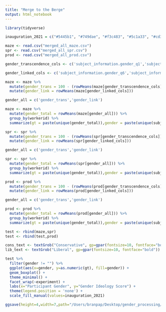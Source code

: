 ```yaml
---
title: "Merge to the Berge"
output: html_notebook
---
```

```r
library(tidyverse)
```

```r
inauguration_2021 = c("#5445b1", "#749dae", "#f3c483", "#5c1a33", "#cd3341","#f7dc6a")
```

```r
maze <- read.csv("merged_all_maze.csv")
spr <- read.csv("merged_all_spr.csv") 
prod <- read.csv("merged_all_prod.csv")
```

```r
gender_transcendence_cols <- c('subject_information.gender_q1','subject_information.gender_q2','subject_information.gender_q3','subject_information.gender_q4','subject_information.gender_q5')

gender_linked_cols <- c('subject_information.gender_q6','subject_information.gender_q7','subject_information.gender_q8','subject_information.gender_q9','subject_information.gender_q10','subject_information.gender_q11','subject_information.gender_q12','subject_information.gender_q13')
```

```r
maze <- maze %>%
  mutate(gender_trans = 100 - (rowMeans(maze[gender_transcendence_cols]))) %>%
  mutate(gender_link = rowMeans(maze[gender_linked_cols])) 

gender_all = c('gender_trans','gender_link')

maze <- maze %>%
  mutate(gender_total = rowMeans(maze[gender_all])) %>%
  group_by(workerid) %>%
  summarize(gt = paste(unique(gender_total)),gender = paste(unique(subject_information.gender)),experiment="Maze") 
```

```r
spr <- spr %>%
  mutate(gender_trans = 100 - (rowMeans(spr[gender_transcendence_cols]))) %>%
  mutate(gender_link = rowMeans(spr[gender_linked_cols])) 

gender_all = c('gender_trans','gender_link')

spr <- spr %>%
  mutate(gender_total = rowMeans(spr[gender_all])) %>%
  group_by(workerid) %>%
  summarize(gt = paste(unique(gender_total)),gender = paste(unique(subject_information.gender)),experiment="Self-Paced Reading")
```

```r
prod <- prod %>%
  mutate(gender_trans = 100 - (rowMeans(prod[gender_transcendence_cols]))) %>%
  mutate(gender_link = rowMeans(prod[gender_linked_cols])) 

gender_all = c('gender_trans','gender_link')

prod <- prod %>%
  mutate(gender_total = rowMeans(prod[gender_all])) %>%
  group_by(workerid) %>%
  summarize(gt = paste(unique(gender_total)),gender = paste(unique(subject_information.gender)),experiment="Production") 
```

```r
test <- rbind(maze,spr) 
test <- rbind(test,prod)
```

```r
cons_text <- textGrob("Conservative", gp=gpar(fontsize=10, fontface="bold"))
lib_text <- textGrob("Liberal", gp=gpar(fontsize=10, fontface="bold"))
```

```r
test %>%
  filter(gender != "") %>%
  ggplot(aes(x=gender, y=as.numeric(gt), fill=gender)) + 
  geom_boxplot() + 
  theme_minimal() + 
  facet_wrap(~experiment) + 
  labs(x="Participant Gender", y="Gender Ideology Score") + 
  theme(legend.position = 'none') + 
  scale_fill_manual(values=inauguration_2021)
```

```r
ggsave(height=4,width=7,path="/Users/branpap/Desktop/gender_processing/talks_and_papers/qp_paper",filename="merge_ideo_pure.png")
```